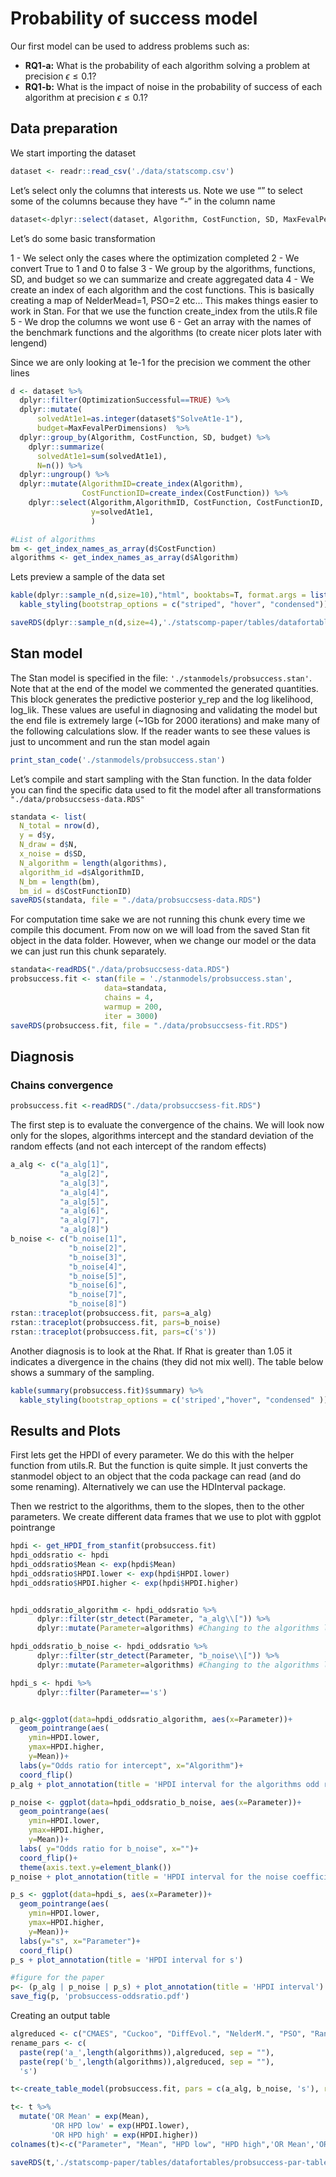 # Probability of success model

Our first model can be used to address problems such as:

* **RQ1-a:** What is the probability of each algorithm solving a problem at precision $\epsilon \leq 0.1$? 
* **RQ1-b:** What is the impact of noise in the probability of success of each algorithm at precision $\epsilon \leq 0.1$?

## Data preparation

We start importing the dataset

```r
dataset <- readr::read_csv('./data/statscomp.csv')
```

Let's select only the columns that interests us. Note we use "" to select some of the columns because they have  "-" in the column name
```r
dataset<-dplyr::select(dataset, Algorithm, CostFunction, SD, MaxFevalPerDimensions, simNumber, SolveAt1, "SolveAt1e-1","SolveAt1e-3","SolveAt1e-6", OptimizationSuccessful)
```

Let's do some basic transformation

1 - We select only the cases where the optimization completed
2 - We convert True to 1 and 0 to false
3 - We group by the algorithms, functions, SD, and budget so we can summarize and create aggregated data
4 - We create an index of each algorithm and the cost functions. This is basically creating a map of NelderMead=1, PSO=2 etc... This makes things easier to work in Stan. For that we use the function create_index from the utils.R file  
5 - We drop the columns we wont use
6 - Get an array with the names of the benchmark functions and the algorithms (to create nicer plots later with lengend)

Since we are only looking at 1e-1 for the precision we comment the other lines
```r
d <- dataset %>% 
  dplyr::filter(OptimizationSuccessful==TRUE) %>%
  dplyr::mutate(
      solvedAt1e1=as.integer(dataset$"SolveAt1e-1"),
      budget=MaxFevalPerDimensions)  %>% 
  dplyr::group_by(Algorithm, CostFunction, SD, budget) %>% 
    dplyr::summarize(
      solvedAt1e1=sum(solvedAt1e1),
      N=n()) %>% 
  dplyr::ungroup() %>%
  dplyr::mutate(AlgorithmID=create_index(Algorithm),
                CostFunctionID=create_index(CostFunction)) %>% 
    dplyr::select(Algorithm,AlgorithmID, CostFunction, CostFunctionID, SD, budget, N,
                  y=solvedAt1e1,
                  )

#List of algorithms
bm <- get_index_names_as_array(d$CostFunction)
algorithms <- get_index_names_as_array(d$Algorithm)
```

Lets preview a sample of the data set
```r
kable(dplyr::sample_n(d,size=10),"html", booktabs=T, format.args = list(scientific = FALSE), digits = 3) %>% 
  kable_styling(bootstrap_options = c("striped", "hover", "condensed"))
```

```r
saveRDS(dplyr::sample_n(d,size=4),'./statscomp-paper/tables/datafortables/probsuccessmodeldata.RDS')
```

## Stan model

The Stan model is specified in the file: `'./stanmodels/probsuccess.stan'`. Note that at the end of the model we commented the generated quantities. This block generates the predictive posterior y_rep and the log likelihood, log_lik. These values are useful in diagnosing and validating the model but the end file is extremely large (~1Gb for 2000 iterations) and make many of the following calculations slow. If the reader wants to see these values is just to uncomment and run the stan model again

```r
print_stan_code('./stanmodels/probsuccess.stan')
```

Let's compile and start sampling with the Stan function. In the data folder you can find the specific data used to fit the model after all transformations `"./data/probsuccsess-data.RDS"`

```r
standata <- list(
  N_total = nrow(d),
  y = d$y,
  N_draw = d$N,
  x_noise = d$SD,
  N_algorithm = length(algorithms),
  algorithm_id =d$AlgorithmID,
  N_bm = length(bm),
  bm_id = d$CostFunctionID)
saveRDS(standata, file = "./data/probsuccsess-data.RDS")
```

For computation time sake we are not running this chunk every time we compile this document. From now on we will load from the saved Stan fit object in the data folder. However, when we change our model or the data we can just run this chunk separately.
```r
standata<-readRDS("./data/probsuccsess-data.RDS")
probsuccess.fit <- stan(file = './stanmodels/probsuccess.stan',
                     data=standata,
                     chains = 4,
                     warmup = 200,
                     iter = 3000)
saveRDS(probsuccess.fit, file = "./data/probsuccsess-fit.RDS")
```

## Diagnosis

### Chains convergence

```r
probsuccess.fit <-readRDS("./data/probsuccsess-fit.RDS")
```

The first step is to evaluate the convergence of the chains. 
We will look now only for the slopes, algorithms intercept and the standard deviation of the random effects (and not each intercept of the random effects)
```r
a_alg <- c("a_alg[1]",
           "a_alg[2]",
           "a_alg[3]",
           "a_alg[4]",
           "a_alg[5]",
           "a_alg[6]",
           "a_alg[7]",
           "a_alg[8]")
b_noise <- c("b_noise[1]",
             "b_noise[2]",
             "b_noise[3]",
             "b_noise[4]",
             "b_noise[5]",
             "b_noise[6]",
             "b_noise[7]",
             "b_noise[8]")
rstan::traceplot(probsuccess.fit, pars=a_alg)
rstan::traceplot(probsuccess.fit, pars=b_noise)
rstan::traceplot(probsuccess.fit, pars=c('s'))
```

Another diagnosis is to look at the Rhat. If Rhat is greater than 1.05 it indicates a divergence in the chains (they did not mix well). The table below shows a summary of the sampling.
```r
kable(summary(probsuccess.fit)$summary) %>% 
  kable_styling(bootstrap_options = c('striped',"hover", "condensed" ))
```



## Results and Plots

First lets get the HPDI of every parameter. We do this with the helper function from utils.R. But the function is quite simple. It just converts the stanmodel object to an object that the coda package can read (and do some renaming). Alternatively we can use the HDInterval package.

Then we restrict to the algorithms, them to the slopes, then to the other parameters. We create different data frames that we use to plot with ggplot pointrange
```r
hpdi <- get_HPDI_from_stanfit(probsuccess.fit)
hpdi_oddsratio <- hpdi
hpdi_oddsratio$Mean <- exp(hpdi$Mean)
hpdi_oddsratio$HPDI.lower <- exp(hpdi$HPDI.lower)
hpdi_oddsratio$HPDI.higher <- exp(hpdi$HPDI.higher)


hpdi_oddsratio_algorithm <- hpdi_oddsratio %>% 
      dplyr::filter(str_detect(Parameter, "a_alg\\[")) %>%
      dplyr::mutate(Parameter=algorithms) #Changing to the algorithms labels

hpdi_oddsratio_b_noise <- hpdi_oddsratio %>% 
      dplyr::filter(str_detect(Parameter, "b_noise\\[")) %>%
      dplyr::mutate(Parameter=algorithms) #Changing to the algorithms labels

hpdi_s <- hpdi %>% 
      dplyr::filter(Parameter=='s') 


p_alg<-ggplot(data=hpdi_oddsratio_algorithm, aes(x=Parameter))+
  geom_pointrange(aes(
    ymin=HPDI.lower, 
    ymax=HPDI.higher, 
    y=Mean))+
  labs(y="Odds ratio for intercept", x="Algorithm")+
  coord_flip()
p_alg + plot_annotation(title = 'HPDI interval for the algorithms odd ratio')

p_noise <- ggplot(data=hpdi_oddsratio_b_noise, aes(x=Parameter))+
  geom_pointrange(aes(
    ymin=HPDI.lower, 
    ymax=HPDI.higher, 
    y=Mean))+
  labs( y="Odds ratio for b_noise", x="")+
  coord_flip()+
  theme(axis.text.y=element_blank())
p_noise + plot_annotation(title = 'HPDI interval for the noise coefficients odd ratio')

p_s <- ggplot(data=hpdi_s, aes(x=Parameter))+
  geom_pointrange(aes(
    ymin=HPDI.lower, 
    ymax=HPDI.higher, 
    y=Mean))+
  labs(y="s", x="Parameter")+
  coord_flip()
p_s + plot_annotation(title = 'HPDI interval for s')
```

```r
#figure for the paper
p<- (p_alg | p_noise | p_s) + plot_annotation(title = 'HPDI interval')
save_fig(p, 'probsuccess-oddsratio.pdf')
```


Creating an output table
```r
algreduced <- c("CMAES", "Cuckoo", "DiffEvol.", "NelderM.", "PSO", "RandomS1","RandomS2", "SimAnneal")
rename_pars <- c(
  paste(rep('a_',length(algorithms)),algreduced, sep = ""),
  paste(rep('b_',length(algorithms)),algreduced, sep = ""),
  's')

t<-create_table_model(probsuccess.fit, pars = c(a_alg, b_noise, 's'), renamepars =  rename_pars)

t<- t %>% 
  mutate('OR Mean' = exp(Mean),
         'OR HPD low' = exp(HPDI.lower),
         'OR HPD high' = exp(HPDI.higher))
colnames(t)<-c("Parameter", "Mean", "HPD low", "HPD high",'OR Mean','OR HPD low','OR HPD high')

saveRDS(t,'./statscomp-paper/tables/datafortables/probsuccess-par-table.RDS')
```

